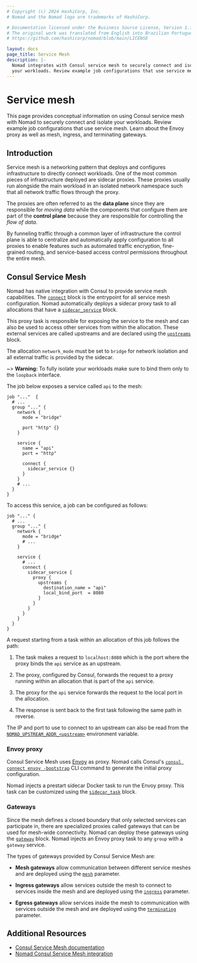 ```yaml
---
# Copyright (c) 2024 HashiCorp, Inc.
# Nomad and the Nomad logo are trademarks of HashiCorp.

# Documentation licensed under the Business Source License, Version 1.1.
# The original work was translated from English into Brazilian Portuguese.
# https://github.com/hashicorp/nomad/blob/main/LICENSE

layout: docs
page_title: Service Mesh
description: |-
  Nomad integrates with Consul service mesh to securely connect and isolate
  your workloads. Review example job configurations that use service mesh. Learn about the Envoy proxy as well as mesh, ingress, and terminating gateways.
---
```


# Service mesh

This page provides conceptual information on using Consul service mesh with
Nomad to securely connect and isolate your workloads. Review example job
configurations that use service mesh. Learn about the Envoy proxy as well as
mesh, ingress, and terminating gateways.

## Introduction

Service mesh is a networking pattern that deploys and configures
infrastructure to directly connect workloads. One of the most common pieces of
infrastructure deployed are sidecar proxies. These proxies usually run
alongside the main workload in an isolated network namespace such that all
network traffic flows through the proxy.

The proxies are often referred to as the **data plane** since they are
responsible for _moving data_ while the components that configure them are part
of the **control plane** because they are responsible for controlling the _flow
of data_.

By funneling traffic through a common layer of infrastructure the control plane
is able to centralize and automatically apply configuration to all proxies to
enable features such as automated traffic encryption, fine-grained routing, and
service-based access control permissions throughout the entire mesh.

## Consul Service Mesh

Nomad has native integration with Consul to provide service mesh capabilities.
The [`connect`][] block is the entrypoint for all service mesh configuration.
Nomad automatically deploys a sidecar proxy task to all allocations that have a
[`sidecar_service`][] block.

This proxy task is responsible for exposing the service to the mesh and can
also be used to access other services from within the allocation. These
external services are called upstreams and are declared using the
[`upstreams`][] block.

The allocation `network_mode` must be set to `bridge` for network isolation and
all external traffic is provided by the sidecar.

~> **Warning:** To fully isolate your workloads make sure to bind them only to
   the `loopback` interface.

The job below exposes a service called `api` to the mesh:

```hcl
job "..."  {
  # ...
  group "..." {
    network {
      mode = "bridge"

      port "http" {}
    }

    service {
      name = "api"
      port = "http"

      connect {
        sidecar_service {}
      }
    }
    # ...
  }
}
```

To access this service, a job can be configured as follows:

```hcl
job "..." {
  # ...
  group "..." {
    network {
      mode = "bridge"
      # ...
    }

    service {
      # ...
      connect {
        sidecar_service {
          proxy {
            upstreams {
              destination_name = "api"
              local_bind_port  = 8080
            }
          }
        }
      }
    }
  }
}
```

A request starting from a task within an allocation of this job follows the
path:

1. The task makes a request to `localhost:8080` which is the port where the
   proxy binds the `api` service as an upstream.

2. The proxy, configured by Consul, forwards the request to a proxy running
   within an allocation that is part of the `api` service.

3. The proxy for the `api` service forwards the request to the local port in
   the allocation.

4. The response is sent back to the first task following the same path in
   reverse.

The IP and port to use to connect to an upstream can also be read from the
[`NOMAD_UPSTREAM_ADDR_<upstream>`][runtime_network] environment variable.

### Envoy proxy

Consul Service Mesh uses [Envoy][] as proxy. Nomad calls Consul's [`consul
connect envoy -bootstrap`][consul_cli_envoy] CLI command to generate the
initial proxy configuration.

Nomad injects a prestart sidecar Docker task to run the Envoy proxy. This task
can be customized using the [`sidecar_task`][] block.

### Gateways

Since the mesh defines a closed boundary that only selected services can
participate in, there are specialized proxies called gateways that can be used
for mesh-wide connectivity. Nomad can deploy these gateways using the
[`gateway`][] block. Nomad injects an Envoy proxy task to any `group` with a
`gateway` service.

The types of gateways provided by Consul Service Mesh are:

- **Mesh gateways** allow communication between different service meshes and
  are deployed using the [`mesh`][] parameter.

- **Ingress gateways** allow services outside the mesh to connect to services
  inside the mesh and are deployed using the [`ingress`][] parameter.

- **Egress gateways** allow services inside the mesh to communication with
  services outside the mesh and are deployed using the [`terminating`][]
  parameter.


## Additional Resources

- [Consul Service Mesh documentation](/consul/docs/connect)
- [Nomad Consul Service Mesh integration](/nomad/docs/integrations/consul-connect)

[Envoy]: https://www.envoyproxy.io/
[`connect`]: /nomad/docs/job-specification/connect
[`gateway`]: /nomad/docs/job-specification/gateway
[`ingress`]: /nomad/docs/job-specification/gateway#ingress
[`mesh`]: /nomad/docs/job-specification/gateway#mesh
[`proxy`]: /nomad/docs/job-specification/proxy
[`sidecar_service`]: /nomad/docs/job-specification/sidecar_service
[`sidecar_task`]: /nomad/docs/job-specification/sidecar_task
[`terminating`]: /nomad/docs/job-specification/gateway#terminating
[`upstreams`]: /nomad/docs/job-specification/upstreams
[consul_cli_envoy]: /consul/commands/connect/envoy
[runtime_network]: /nomad/docs/runtime/environment#network-related-variables
